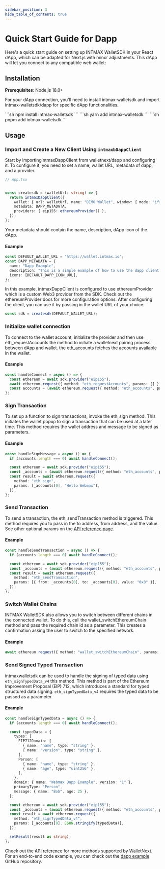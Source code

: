 ```yaml
---
sidebar_position: 3
hide_table_of_contents: true
---
```



# Quick Start Guide for Dapp

Here's a quick start guide on setting up INTMAX WalletSDK in your React dApp, which can be adapted for Next.js with minor adjustments. This dApp will let you connect to any compatible web wallet:

## Installation

**Prerequisites**: Node.js 18.0+

For your dApp connection, you'll need to install intmax-walletsdk and import intmax-walletsdk/dapp for specific dApp functionalities.

<Tabs>
  <TabItem value="npm" label="npm" default>
    ```sh npm install intmax-walletsdk ```
  </TabItem>
  <TabItem value="yarn" label="yarn">
    ```sh yarn add intmax-walletsdk ```
  </TabItem>
  <TabItem value="pnpm" label="pnpm">
    ```sh pnpm add intmax-walletsdk ```
  </TabItem>
</Tabs>

## Usage

### Import and Create a New Client Using `intmaxbDappClient`

Start by importingintmaxDappClient from walletnext/dapp and configuring it. To configure it, you need to set a name, wallet URL, metadata of dapp, and a provider.

```ts
// App.tsx


const createsdk = (walletUrl: string) => {
  return intmaxDappClient({
    wallet: { url: walletUrl, name: "DEMO Wallet", window: { mode: "iframe" } },
    metadata: DAPP_METADATA,
    providers: { eip155: ethereumProvider() },
  });
};
```

Your metadata should contain the name, description, dApp icon of the dApp.

#### Example

```ts
const DEFAULT_WALLET_URL = "https://wallet.intmax.io";
const DAPP_METADATA = {
  name: "Dapp Example",
  description: "This is a simple example of how to use the dapp client.",
  icons: [DEFAULT_DAPP_ICON_URL],
};
```

In this example, intmaxDappClient is configured to use ethereumProvider which is a custom Web3 provider from the SDK. Check out the ethereumProvider docs for more configuration options.
After configuring the client, you can use it by passing in the wallet URL of your choice.

```ts
const sdk = createsdk(DEFAULT_WALLET_URL);
```

### Initialize wallet connection

To connect to the wallet account, initialize the provider and then use eth_requestAccounts the method to initiate a walletnext pairing process between dApp and wallet. the eth_accounts fetches the accounts available in the wallet.

#### Example

```ts
const handleConnect = async () => {
  const ethereum = await sdk.provider("eip155");
  await ethereum.request({ method: "eth_requestAccounts", params: [] });
  const accounts = (await ethereum.request({ method: "eth_accounts", params: [] })) as string[];
};
```

### Sign Transaction

To set up a function to sign transactions, invoke the eth_sign method. This initiates the wallet popup to sign a transaction that can be used at a later time. This method requires the wallet address and message to be signed as parameters.

#### Example

```ts
const handleSignMessage = async () => {
  if (accounts.length === 0) await handleConnect();

  const ethereum = await sdk.provider("eip155");
  const _accounts = (await ethereum.request({ method: "eth_accounts", params: [] })) as string[];
  const result = await ethereum.request({
    method: "eth_sign",
    params: [_accounts[0], "Hello Webmax"],
  });
};
```

### Send Transaction

To send a transaction, the eth_sendTransaction method is triggered. This method requires you to pass in the to address, from address, and the value. See other optional params on the [API reference page](../api-reference).

#### Example

```ts
const handleSendTransaction = async () => {
  if (accounts.length === 0) await handleConnect();

  const ethereum = await sdk.provider("eip155");
  const _accounts = (await ethereum.request({ method: "eth_accounts", params: [] })) as string[];
  const result = await ethereum.request({
    method: "eth_sendTransaction",
    params: [{ from: _accounts[0], to: _accounts[0], value: "0x0" }],
  });
};
```

### Switch Wallet Chains

INTMAX WalletSDK also allows you to switch between different chains in the connected wallet. To do this, call the wallet_switchEthereumChain method and pass the required chain id as a parameter. This creates a confirmation asking the user to switch to the specified network.

#### Example

```ts
await ethereum.request({ method: "wallet_switchEthereumChain", params: [{ chainId: "0x89" }] });
```

### Send Signed Typed Transaction

intmaxwalletsdk can be used to handle the signing of typed data using `eth_signTypedData_v4` this method. This method is part of the Ethereum Improvement Proposal (EIP) 712, which introduces a standard for typed structured data signing. `eth_signTypedData_v4` requires the typed data to be passed as a parameter.

#### Example

```ts
const handleSignTypedData = async () => {
  if (accounts.length === 0) await handleConnect();

  const typedData = {
    types: {
      EIP712Domain: [
        { name: "name", type: "string" },
        { name: "version", type: "string" },
      ],
      Person: [
        { name: "name", type: "string" },
        { name: "age", type: "uint256" },
      ],
    },
    domain: { name: "Webmax Dapp Example", version: "1" },
    primaryType: "Person",
    message: { name: "Bob", age: 25 },
  };

  const ethereum = await sdk.provider("eip155");
  const _accounts = (await ethereum.request({ method: "eth_accounts", params: [] })) as string[];
  const result = await ethereum.request({
    method: "eth_signTypedData_v4",
    params: [_accounts[0], JSON.stringify(typedData)],
  });

  setResult(result as string);
};
```

Check out the [API reference](../api-reference) for more methods supported by WalletNext.
For an end-to-end code example, you can check out the [dapp example](https://github.com/InternetMaximalism/walletnext/tree/main/examples/dapp) GitHub repository.
